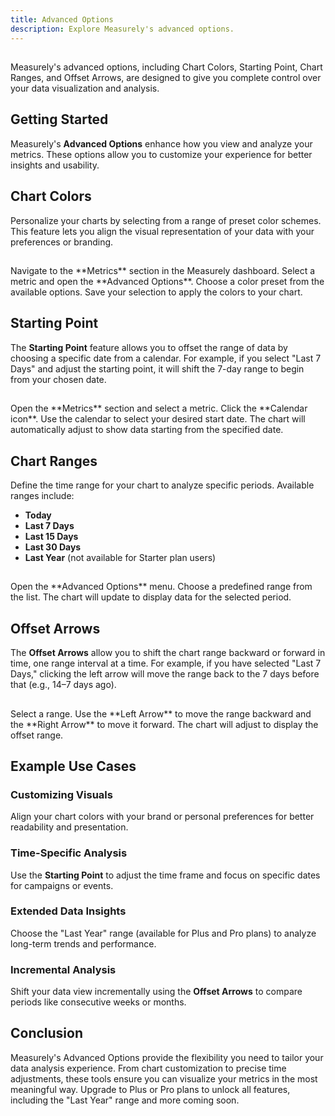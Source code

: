 ```yaml
---
title: Advanced Options
description: Explore Measurely's advanced options.
---
```


##

<Note title='Tip' type='note'>
  Measurely's advanced options, including Chart Colors, Starting Point, Chart
  Ranges, and Offset Arrows, are designed to give you complete control over your
  data visualization and analysis.
</Note>

## Getting Started

Measurely's **Advanced Options** enhance how you view and analyze your metrics. These options allow you to customize your experience for better insights and usability.

## Chart Colors

Personalize your charts by selecting from a range of preset color schemes. This feature lets you align the visual representation of your data with your preferences or branding.
## 
<Stepper>
  <StepperItem title='Step 1: Access the Metrics Page'>
    Navigate to the **Metrics** section in the Measurely dashboard.
  </StepperItem>
  <StepperItem title='Step 2: Open Advanced Options'>
    Select a metric and open the **Advanced Options**.
  </StepperItem>
  <StepperItem title='Step 3: Choose Color Preset'>
    Choose a color preset from the available options.
  </StepperItem>
  <StepperItem title='Step 4: Save Your Selection'>
    Save your selection to apply the colors to your chart.
  </StepperItem>
</Stepper>

## Starting Point

The **Starting Point** feature allows you to offset the range of data by choosing a specific date from a calendar. For example, if you select "Last 7 Days" and adjust the starting point, it will shift the 7-day range to begin from your chosen date.
## 
<Stepper>
  <StepperItem title='Step 1: Access the Metrics Page'>
    Open the **Metrics** section and select a metric.
  </StepperItem>
  <StepperItem title='Step 2: Select Calendar Icon'>
    Click the **Calendar icon**.
  </StepperItem>
  <StepperItem title='Step 3: Pick Start Date'>
    Use the calendar to select your desired start date.
  </StepperItem>
  <StepperItem title='Step 4: Adjust the Chart'>
    The chart will automatically adjust to show data starting from the specified date.
  </StepperItem>
</Stepper>

## Chart Ranges

Define the time range for your chart to analyze specific periods. Available ranges include:

- **Today**
- **Last 7 Days**
- **Last 15 Days**
- **Last 30 Days**
- **Last Year** (not available for Starter plan users)
## 
<Stepper>
  <StepperItem title='Step 1: Open Advanced Options'>
    Open the **Advanced Options** menu.
  </StepperItem>
  <StepperItem title='Step 2: Choose a Range'>
    Choose a predefined range from the list.
  </StepperItem>
  <StepperItem title='Step 3: View Updated Chart'>
    The chart will update to display data for the selected period.
  </StepperItem>
</Stepper>

## Offset Arrows

The **Offset Arrows** allow you to shift the chart range backward or forward in time, one range interval at a time. For example, if you have selected "Last 7 Days," clicking the left arrow will move the range back to the 7 days before that (e.g., 14–7 days ago).
## 
<Stepper>
  <StepperItem title='Step 1: Select a Range'>
    Select a range.
  </StepperItem>
  <StepperItem title='Step 2: Move the Range'>
    Use the **Left Arrow** to move the range backward and the **Right Arrow** to move it forward.
  </StepperItem>
  <StepperItem title='Step 3: View Adjusted Chart'>
    The chart will adjust to display the offset range.
  </StepperItem>
</Stepper>

## Example Use Cases

### Customizing Visuals

Align your chart colors with your brand or personal preferences for better readability and presentation.

### Time-Specific Analysis

Use the **Starting Point** to adjust the time frame and focus on specific dates for campaigns or events.

### Extended Data Insights

Choose the "Last Year" range (available for Plus and Pro plans) to analyze long-term trends and performance.

### Incremental Analysis

Shift your data view incrementally using the **Offset Arrows** to compare periods like consecutive weeks or months.

## Conclusion

Measurely's Advanced Options provide the flexibility you need to tailor your data analysis experience. From chart customization to precise time adjustments, these tools ensure you can visualize your metrics in the most meaningful way. Upgrade to Plus or Pro plans to unlock all features, including the "Last Year" range and more coming soon.
